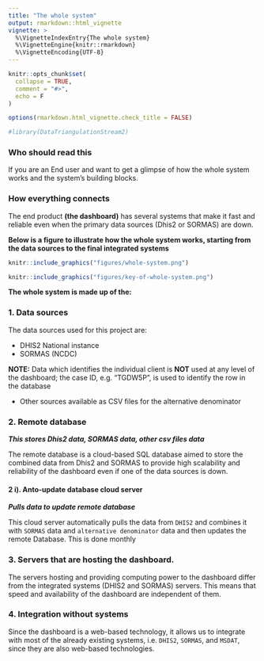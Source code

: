 ```yaml
---
title: "The whole system"
output: rmarkdown::html_vignette
vignette: >
  %\VignetteIndexEntry{The whole system}
  %\VignetteEngine{knitr::rmarkdown}
  %\VignetteEncoding{UTF-8}
---
```


```r
knitr::opts_chunk$set(
  collapse = TRUE,
  comment = "#>",
  echo = F
)

options(rmarkdown.html_vignette.check_title = FALSE)
```

```r
#library(DataTriangulationStream2)
```

### Who should read this

If you are an End user and want to get a glimpse of how the whole system works and the system's building blocks.

### How everything connects

The end product **(the dashboard)** has several systems that make it fast and reliable even when the primary data sources (Dhis2 or SORMAS) are down. 

**Below is a figure to illustrate how the whole system works, starting from the data sources to the final integrated systems** 

```r
knitr::include_graphics("figures/whole-system.png")
```



```r
knitr::include_graphics("figures/key-of-whole-system.png")
```


**The whole system is made up of the:**

### 1.	Data sources

The data sources used for this project are:

-	DHIS2 National instance
-	SORMAS (NCDC)

**NOTE:** Data which identifies the individual client is **NOT** used at any level of the dashboard; the case ID, e.g. "TGDW5P", is used to identify the row in the database

-	Other sources available as CSV files for the alternative denominator 


### 2.	Remote database 

***This stores Dhis2 data, SORMAS data, other csv files data***

The remote database is a cloud-based SQL database aimed to store the combined data from Dhis2 and SORMAS to provide high scalability and reliability of the dashboard even if one of the data sources is down.

#### 2 i). Anto-update database cloud server 

***Pulls data to update remote database***

This cloud server automatically pulls the data from `DHIS2` and combines it with `SORMAS` data and  `alternative denominator` data and then updates the remote Database. This is done monthly


### 3.	Servers that are hosting the dashboard.

The servers hosting and providing computing power to the dashboard differ from the integrated systems (DHIS2 and SORMAS) servers. This means that speed and availability of the dashboard are independent of them.


### 4.	Integration without systems 

Since the dashboard is a web-based technology, it allows us to integrate with most of the already existing systems, i.e. `DHIS2`, `SORMAS`, and `MSDAT`, since they are also web-based technologies.








